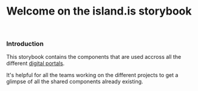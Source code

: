 
<Meta title="Welcome" />

# Welcome on the island.is storybook

<br />

### Introduction

This storybook contains the components that are used accross all the different [digital portals](https://github.com/island-is/island.is).

It's helpful for all the teams working on the different projects to get a glimpse of all the shared components already existing.
